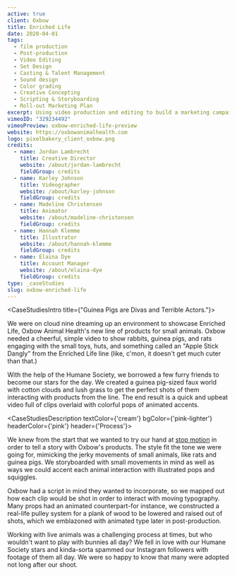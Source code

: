 ```yaml
---
active: true
client: Oxbow
title: Enriched Life
date: 2020-04-01
tags:
  - film production
  - Post-production
  - Video Editing
  - Set Design
  - Casting & Talent Management
  - Sound design
  - Color grading
  - Creative Concepting
  - Scripting & Storyboarding
  - Roll-out Marketing Plan
excerpt: Using video production and editing to build a marketing campaign for Oxbow Animal Health, a Consumer Packaged Goods (CPG) brand.
vimeoID: "329234492"
vimeoPreview: oxbow-enriched-life-preview
website: https://oxbowanimalhealth.com
logo: pixelbakery_client_oxbow.png
credits:
  - name: Jordan Lambrecht
    title: Creative Director
    website: /about/jordan-lambrecht
    fieldGroup: credits
  - name: Karley Johnson
    title: Videographer
    website: /about/karley-johnson
    fieldGroup: credits
  - name: Madeline Christensen
    title: Animator
    website: /about/madeline-christensen
    fieldGroup: credits
  - name: Hannah Klemme
    title: Illustrator
    website: /about/hannah-klemme
    fieldGroup: credits
  - name: Elaina Dye
    title: Account Manager
    website: /about/elaina-dye
    fieldGroup: credits
type: _caseStudies
slug: oxbow-enriched-life
---
```


<CaseStudiesIntro title={"Guinea Pigs are Divas and Terrible Actors."}>

We were on cloud nine dreaming up an environment to showcase Enriched Life, Oxbow Animal Health's new line of products for small animals. Oxbow needed a cheerful, simple video to show rabbits, guinea pigs, and rats engaging with the small toys, huts, and something called an "Apple Stick Dangly" from the Enriched Life line (like, c'mon, it doesn't get much cuter than that.)

With the help of the Humane Society, we borrowed a few furry friends to become our stars for the day. We created a guinea pig-sized faux world with cotton clouds and lush grass to get the perfect shots of them interacting with products from the line. The end result is a quick and upbeat video full of clips overlaid with colorful pops of animated accents.

</CaseStudiesIntro>

<CaseStudiesDescription textColor={'cream'} bgColor={'pink-lighter'} headerColor={'pink'} header={'Process'}>

We knew from the start that we wanted to try our hand at [stop motion](/services/animation) in order to tell a story with Oxbow's products. The style fit the tone we were going for, mimicking the jerky movements of small animals, like rats and guinea pigs. We storyboarded with small movements in mind as well as ways we could accent each animal interaction with illustrated pops and squiggles.

Oxbow had a script in mind they wanted to incorporate, so we mapped out how each clip would be shot in order to interact with moving typography. Many props had an animated counterpart-for instance, we constructed a real-life pulley system for a plank of wood to be lowered and raised out of shots, which we emblazoned with animated type later in post-production.

Working with live animals was a challenging process at times, but who wouldn't want to play with bunnies all day? We fell in love with our Humane Society stars and kinda-sorta spammed our Instagram followers with footage of them all day. We were so happy to know that many were adopted not long after our shoot.

</CaseStudiesDescription>

<PageSection id='oxbow-max'>
<InnerWrapper>
  <div><Image_VarH src='/img/work/oxbow-enriched-life-max.jpg' alt="Max helping out on set" blurDataURL='/img/work/oxbow-enriched-life-max.jpg' openInNewWindow={true}/></div>
</InnerWrapper>
</PageSection>
